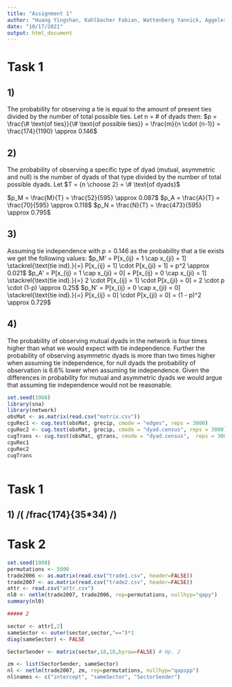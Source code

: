 ```yaml
---
title: "Assignment 1"
author: "Huang Yingshan, Kahlbacher Fabian, Wattenberg Yannick, Aggeler Samuel"
date: "10/17/2021"
output: html_document
---
```


# Task 1
## 1)
The probability for observing a tie is equal to the amount of present ties divided by the number of total possible ties.
Let n = \# of dyads then:
$p = \frac{\# \text{of ties}}{\# \text{of possible ties}} = \frac{m}{n \cdot (n-1)} = \frac{174}{1190} \approx 0.146$


## 2)
The probability of observing a specific type of dyad (mutual, asymmetric and null) is the number of dyads of that type divided by the number of total possible dyads.
Let $T = {n \choose 2} = \# \text{of dyads}$

$p_M = \frac{M}{T} = \frac{52}{595} \approx 0.087$
$p_A = \frac{A}{T} = \frac{70}{595} \approx 0.118$
$p_N = \frac{N}{T} = \frac{473}{595} \approx 0.795$

## 3)
Assuming tie independence with $p = 0.146$ as the probability that a tie exists we get the following values:
$p_M' = P[x_{ij} = 1 \cap x_{ji} = 1] \stackrel{\text{tie ind}.}{=} P[x_{ij} = 1] \cdot P[x_{ji} = 1] = p^2 \approx 0.021$
$p_A' = P[x_{ij} = 1 \cap x_{ji} = 0] + P[x_{ij} = 0 \cap x_{ji} = 1]  \stackrel{\text{tie ind}.}{=}  2 \cdot P[x_{ij} = 1] \cdot P[x_{ji} = 0] = 2 \cdot p \cdot (1-p) \approx 0.25$
$p_N' = P[x_{ij} = 0 \cap x_{ji} = 0] \stackrel{\text{tie ind}.}{=} P[x_{ij} = 0] \cdot P[x_{ji} = 0] = (1 - p)^2 \approx 0.729$

## 4)
The probability of observing mutual dyads in the network is four times higher than what we would expect with tie independence. Further the probability of observing asymmetric dyads
is more than two times higher when assuming tie independence, for null dyads the probability of observation is 6.6\% lower when assuming tie independence.
Given the differences in probability for mutual and asymmetric dyads we would argue that assuming tie independence would not be reasonable.

```r

set.seed(1908)
library(sna)
library(network)
obsMat <- as.matrix(read.csv("matrix.csv"))
cguRec1 <- cug.test(obsMat, grecip, cmode = "edges", reps = 3000)
cguRec2 <- cug.test(obsMat, grecip, cmode = "dyad.census", reps = 3000)
cugTrans <- cug.test(obsMat, gtrans, cmode = "dyad.census",  reps = 3000)
cguRec1
cguRec2
cugTrans



```




# Task 1
## 1) /( /frac{174}{35*34) /)


# Task 2

```r
set.seed(1908)
permutations <- 5000
trade2006 <- as.matrix(read.csv("trade1.csv", header=FALSE))
trade2007 <- as.matrix(read.csv("trade2.csv", header=FALSE))
attr <- read.csv("attr.csv")
nl0 <- netlm(trade2007, trade2006, rep=permutations, nullhyp="qapy")
summary(nl0)

##### 2

sector <- attr[,2]
sameSector <- outer(sector,sector,"==")*1
diag(sameSector) <- FALSE

SectorSender <- matrix(sector,18,18,byrow=FALSE) # Hp. 2

zm <- list(SectorSender, sameSector)
nl <- netlm(trade2007, zm, rep=permutations, nullhyp="qapspp")
nl$names <- c("intercept", "sameSector", "SectorSender")
```
